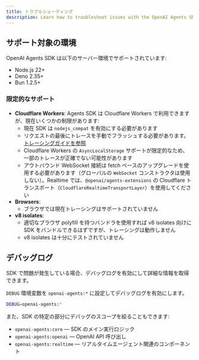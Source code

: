 ```yaml
---
title: トラブルシューティング
description: Learn how to troubleshoot issues with the OpenAI Agents SDK.
---
```


## サポート対象の環境

OpenAI Agents SDK は以下のサーバー環境でサポートされています:

- Node.js 22+
- Deno 2.35+
- Bun 1.2.5+

### 限定的なサポート

- **Cloudflare Workers**: Agents SDK は Cloudflare Workers で利用できますが、現在いくつかの制限があります:
  - 現在 SDK は `nodejs_compat` を有効にする必要があります
  - リクエストの最後にトレースを手動でフラッシュする必要があります。[トレーシングガイドを参照](/openai-agents-js/ja/guides/tracing#export-loop-lifecycle)
  - Cloudflare Workers の `AsyncLocalStorage` サポートが限定的なため、一部のトレースが正確でない可能性があります
  - アウトバウンド WebSocket 接続は fetch ベースのアップグレードを使用する必要があります（グローバルの `WebSocket` コンストラクタは使用しない）。Realtime では、`@openai/agents-extensions` の Cloudflare トランスポート（`CloudflareRealtimeTransportLayer`）を使用してください
- **Browsers**:
  - ブラウザでは現在トレーシングはサポートされていません
- **v8 isolates**:
  - 適切なブラウザ polyfill を持つバンドラを使用すれば v8 isolates 向けに SDK をバンドルできるはずですが、トレーシングは動作しません
  - v8 isolates は十分にテストされていません

## デバッグログ

SDK で問題が発生している場合、デバッグログを有効にして詳細な情報を取得できます。

`DEBUG` 環境変数を `openai-agents:*` に設定してデバッグログを有効にします。

```bash
DEBUG=openai-agents:*
```

また、SDK の特定の部分にデバッグのスコープを絞ることもできます:

- `openai-agents:core` — SDK のメイン実行ロジック
- `openai-agents:openai` — OpenAI API 呼び出し
- `openai-agents:realtime` — リアルタイムエージェント関連のコンポーネント
